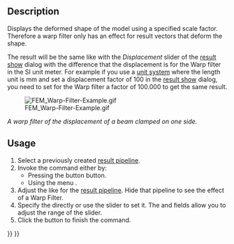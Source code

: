 <languages/>

{{Docnav
|[[FEM_PostPipelineFromResult|Post Pipeline from result]]
|[[FEM_PostFilterClipScalar|Scalar clip filter]]
|[[FEM_Workbench|FEM]]
|IconL=FEM_PostPipelineFromResult.svg
|IconR=FEM_PostFilterClipScalar.svg
|IconC=Workbench_FEM.svg
}}

{{GuiCommand
|Name=FEM PostFilterWarp
|MenuLocation=Results → Warp filter
|Workbenches=[[FEM_Workbench|FEM]]
|SeeAlso=[[FEM_PostPipelineFromResult|FEM Result pipeline]], [[FEM_tutorial|FEM tutorial]]
}}

==Description==

Displays the deformed shape of the model using a specified scale factor. Therefore a warp filter only has an effect for result vectors that deform the shape.

The result will be the same like with the ''Displacement'' slider of the [[FEM_ResultShow|result show]] dialog with the difference that the displacement is for the Warp filter in the SI unit meter. For example if you use a [[Preferences_Editor#Units|unit system]] where the length unit is mm and set a displacement factor of 100 in the [[FEM_ResultShow|result show]] dialog, you need to set for the Warp filter a factor of 100.000 to get the same result.

[[File:FEM_Warp-Filter-Example.gif]]

''A warp filter of the displacement of a beam clamped on one side.''

==Usage==

# Select a previously created [[FEM_PostPipelineFromResult|result pipeline]].
# Invoke the command either by:
#* Pressing the button {{Button|[[Image:FEM_PostFilterWarp.svg|16px]] '''Warp filter'''}} button.
#* Using the menu {{MenuCommand|Results → [[Image:FEM_PostFilterWarp.svg|16px]] Warp filter}}.
# Adjust the {{MenuCommand|Result display options}} like for the [[FEM_PostPipelineFromResult|result pipeline]]. Hide that pipeline to see the effect of a Warp Filter.
# Specify the {{MenuCommand|Warp factor}} directly or use the slider to set it. The {{MenuCommand|Min warp}} and {{MenuCommand|Max warp}} fields allow you to adjust the range of the slider.
# Click the {{Button|OK}} button to finish the command.


{{Docnav
|[[FEM_PostPipelineFromResult|Post Pipeline from result]]
|[[FEM_PostFilterClipScalar|Scalar clip filter]]
|[[FEM_Workbench|FEM]]
|IconL=FEM_PostPipelineFromResult.svg
|IconR=FEM_PostFilterClipScalar.svg
|IconC=Workbench_FEM.svg
}}

{{FEM Tools navi{{#translation:}}}}
{{Userdocnavi{{#translation:}}}}
{{clear}}